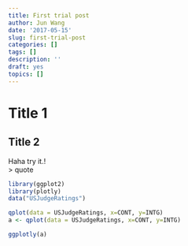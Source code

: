 ---
title: First trial post
author: Jun Wang
date: '2017-05-15'
slug: first-trial-post
categories: []
tags: []
description: ''
draft: yes
topics: []
---

# Title 1
## Title 2  
Haha try it.!  
> quote

```{r, message=FALSE, warning=FALSE}
library(ggplot2)
library(plotly)
data("USJudgeRatings")

qplot(data = USJudgeRatings, x=CONT, y=INTG)
a <- qplot(data = USJudgeRatings, x=CONT, y=INTG)

ggplotly(a)

```

